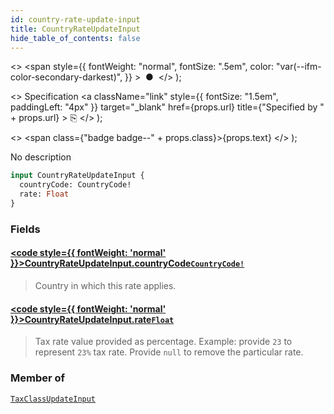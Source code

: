 ```yaml
---
id: country-rate-update-input
title: CountryRateUpdateInput
hide_table_of_contents: false
---
```


  <>
    <span
      style={{
        fontWeight: "normal",
        fontSize: ".5em",
        color: "var(--ifm-color-secondary-darkest)",
      }}
    >
      &nbsp;●&nbsp;
    </span>
  </>
);

  <>
    Specification
    <a
      className="link"
      style={{ fontSize: "1.5em", paddingLeft: "4px" }}
      target="\_blank"
      href={props.url}
      title={"Specified by " + props.url}
    >
      ⎘
    </a>
  </>
);

  <>
    <span class={"badge badge--" + props.class}>{props.text}</span>
  </>
);

No description

```graphql
input CountryRateUpdateInput {
  countryCode: CountryCode!
  rate: Float
}
```

### Fields

#### [<code style={{ fontWeight: 'normal' }}>CountryRateUpdateInput.<b>countryCode</b></code>](#)<Bullet />[`CountryCode!`](../../api-reference/enums/country-code) <Badge class="secondary" text="non-null"/> <Badge class="secondary" text="enum"/>

> Country in which this rate applies.

#### [<code style={{ fontWeight: 'normal' }}>CountryRateUpdateInput.<b>rate</b></code>](#)<Bullet />[`Float`](../../api-reference/scalars/float) <Badge class="secondary" text="scalar"/>

> Tax rate value provided as percentage. Example: provide `23` to represent `23%` tax rate. Provide `null` to remove the particular rate.

### Member of

[`TaxClassUpdateInput`](../../api-reference/inputs/tax-class-update-input) <Badge class="secondary" text="input"/>
